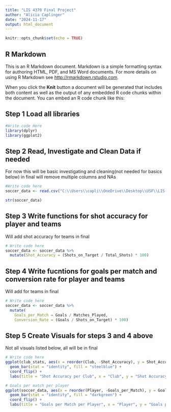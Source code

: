 ---
title: "LIS 4370 Final Project"
author: "Alicia Caplinger"
date: "2024-11-17"
output: html_document
---

```{r setup, include=FALSE}
knitr::opts_chunk$set(echo = TRUE)
```

## R Markdown

This is an R Markdown document. Markdown is a simple formatting syntax for authoring HTML, PDF, and MS Word documents. For more details on using R Markdown see <http://rmarkdown.rstudio.com>.

When you click the **Knit** button a document will be generated that includes both content as well as the output of any embedded R code chunks within the document. You can embed an R code chunk like this:

## Step 1 Load all libraries
```{r, Step 1}
#Write code Here
library(dplyr)
library(ggplot2)
```

## Step 2 Read, Investigate and Clean Data if needed

For now this will be basic investigating and cleaning(not needed for basics below) in final will remove multiple columns and NAs

```{r, Step 2}
#Write code here 
soccer_data <- read.csv("C:\\Users\\capli\\OneDrive\\Desktop\\USF\\LIS 4370 R Programming\\Final Project\\SoccerDataset.csv")

str(soccer_data)


```

## Step 3 Write functions for shot accuracy for player and teams

Will add shot accuracy for teams in final

```{r, Step 3}
# Write code here
soccer_data <- soccer_data %>%
  mutate(Shot_Accuracy = (Shots_on_Target / Total_Shots) * 100)
```

## Step 4 Write fucntions for goals per match and conversion rate for player and teams

Will add for teams in final

```{r, Step 4}
# Write code here
soccer_data <- soccer_data %>%
  mutate(
    Goals_per_Match = Goals / Matches_Played,
    Conversion_Rate = (Goals / Shots_on_Target) * 100)
```

## Step 5 Create Visuals for steps 3 and 4 above

Not all visuals listed below, all will be in final 

```{r, Step 4}
# Write code here
ggplot(club_stats, aes(x = reorder(Club, -Shot_Accuracy), y = Shot_Accuracy)) +
  geom_bar(stat = "identity", fill = "steelblue") +
  coord_flip() +
  labs(title = "Shot Accuracy per Club", x = "Club", y = "Shot Accuracy (%)")

# Goals per match per player
ggplot(soccer_data, aes(x = reorder(Player, -Goals_per_Match), y = Goals_per_Match)) +
  geom_bar(stat = "identity", fill = "darkgreen") +
  coord_flip() +
  labs(title = "Goals per Match per Player", x = "Player", y = "Goals per Match")
```

